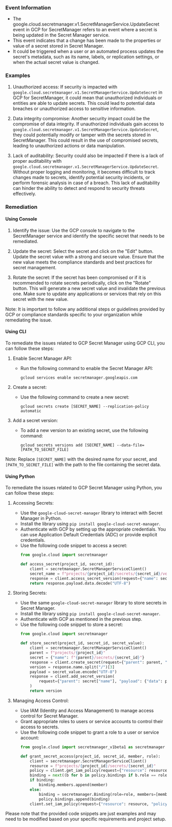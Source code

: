 
### Event Information

- The google.cloud.secretmanager.v1.SecretManagerService.UpdateSecret event in GCP for SecretManager refers to an event where a secret is being updated in the Secret Manager service.
- This event indicates that a change has been made to the properties or value of a secret stored in Secret Manager.
- It could be triggered when a user or an automated process updates the secret's metadata, such as its name, labels, or replication settings, or when the actual secret value is changed.


### Examples

1. Unauthorized access: If security is impacted with `google.cloud.secretmanager.v1.SecretManagerService.UpdateSecret` in GCP for SecretManager, it could mean that unauthorized individuals or entities are able to update secrets. This could lead to potential data breaches or unauthorized access to sensitive information.

2. Data integrity compromise: Another security impact could be the compromise of data integrity. If unauthorized individuals gain access to `google.cloud.secretmanager.v1.SecretManagerService.UpdateSecret`, they could potentially modify or tamper with the secrets stored in SecretManager. This could result in the use of compromised secrets, leading to unauthorized actions or data manipulation.

3. Lack of auditability: Security could also be impacted if there is a lack of proper auditability with `google.cloud.secretmanager.v1.SecretManagerService.UpdateSecret`. Without proper logging and monitoring, it becomes difficult to track changes made to secrets, identify potential security incidents, or perform forensic analysis in case of a breach. This lack of auditability can hinder the ability to detect and respond to security threats effectively.

### Remediation

#### Using Console

1. Identify the issue: Use the GCP console to navigate to the SecretManager service and identify the specific secret that needs to be remediated.

2. Update the secret: Select the secret and click on the "Edit" button. Update the secret value with a strong and secure value. Ensure that the new value meets the compliance standards and best practices for secret management.

3. Rotate the secret: If the secret has been compromised or if it is recommended to rotate secrets periodically, click on the "Rotate" button. This will generate a new secret value and invalidate the previous one. Make sure to update any applications or services that rely on this secret with the new value.

Note: It is important to follow any additional steps or guidelines provided by GCP or compliance standards specific to your organization while remediating the issue.

#### Using CLI

To remediate the issues related to GCP Secret Manager using GCP CLI, you can follow these steps:

1. Enable Secret Manager API:
   - Run the following command to enable the Secret Manager API:
     ```
     gcloud services enable secretmanager.googleapis.com
     ```

2. Create a secret:
   - Use the following command to create a new secret:
     ```
     gcloud secrets create [SECRET_NAME] --replication-policy automatic
     ```

3. Add a secret version:
   - To add a new version to an existing secret, use the following command:
     ```
     gcloud secrets versions add [SECRET_NAME] --data-file=[PATH_TO_SECRET_FILE]
     ```

Note: Replace `[SECRET_NAME]` with the desired name for your secret, and `[PATH_TO_SECRET_FILE]` with the path to the file containing the secret data.

#### Using Python

To remediate the issues related to GCP Secret Manager using Python, you can follow these steps:

1. Accessing Secrets:
   - Use the `google-cloud-secret-manager` library to interact with Secret Manager in Python.
   - Install the library using `pip install google-cloud-secret-manager`.
   - Authenticate with GCP by setting up the appropriate credentials. You can use Application Default Credentials (ADC) or provide explicit credentials.
   - Use the following code snippet to access a secret:
     ```python
     from google.cloud import secretmanager

     def access_secret(project_id, secret_id):
         client = secretmanager.SecretManagerServiceClient()
         secret_name = f"projects/{project_id}/secrets/{secret_id}/versions/latest"
         response = client.access_secret_version(request={"name": secret_name})
         return response.payload.data.decode("UTF-8")
     ```

2. Storing Secrets:
   - Use the same `google-cloud-secret-manager` library to store secrets in Secret Manager.
   - Install the library using `pip install google-cloud-secret-manager`.
   - Authenticate with GCP as mentioned in the previous step.
   - Use the following code snippet to store a secret:
     ```python
     from google.cloud import secretmanager

     def store_secret(project_id, secret_id, secret_value):
         client = secretmanager.SecretManagerServiceClient()
         parent = f"projects/{project_id}"
         secret = {"name": f"{parent}/secrets/{secret_id}"}
         response = client.create_secret(request={"parent": parent, "secret": secret})
         version = response.name.split("/")[3]
         payload = secret_value.encode("UTF-8")
         response = client.add_secret_version(
             request={"parent": secret["name"], "payload": {"data": payload}}
         )
         return version
     ```

3. Managing Access Control:
   - Use IAM (Identity and Access Management) to manage access control for Secret Manager.
   - Grant appropriate roles to users or service accounts to control their access to secrets.
   - Use the following code snippet to grant a role to a user or service account:
     ```python
     from google.cloud import secretmanager_v1beta1 as secretmanager

     def grant_secret_access(project_id, secret_id, member, role):
         client = secretmanager.SecretManagerServiceClient()
         resource = f"projects/{project_id}/secrets/{secret_id}"
         policy = client.get_iam_policy(request={"resource": resource})
         binding = next((b for b in policy.bindings if b.role == role), None)
         if binding:
             binding.members.append(member)
         else:
             binding = secretmanager.Binding(role=role, members=[member])
             policy.bindings.append(binding)
         client.set_iam_policy(request={"resource": resource, "policy": policy})
     ```

Please note that the provided code snippets are just examples and may need to be modified based on your specific requirements and project setup.

